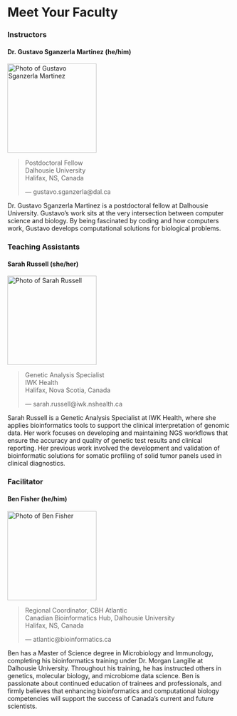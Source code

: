 # Meet Your Faculty

<!--#### NAME

<img src="./img/faculty/MISSINGHEADSHOT.PNG" width="200" alt="Photo of NAME">

>JOB TITLE <br>
INSTITUTION <br>
LOCATION
>
> --- CONTACT INFO, IF PROVIDED

BIO GOES HERE-->

### Instructors

#### Dr. Gustavo Sganzerla Martinez (he/him)

<img src="./img/faculty/GustavoSganzerlaMartinez.png" width="200" alt="Photo of Gustavo Sganzerla Martinez">

>Postdoctoral Fellow <br>
Dalhousie University  <br>
Halifax, NS, Canada 
>
> --- gustavo.sganzerla@dal.ca

Dr. Gustavo Sganzerla Martinez is a postdoctoral fellow at Dalhousie University. Gustavo's work sits at the very intersection between computer science and biology. By being fascinated by coding and how computers work, Gustavo develops computational solutions for biological problems.

### Teaching Assistants

#### Sarah Russell (she/her)

<img src="./img/faculty/sarah-russell.png" width="200" alt="Photo of Sarah Russell">

>Genetic Analysis Specialist  <br>
IWK Health <br>
Halifax, Nova Scotia, Canada 
>
> --- sarah.russell@iwk.nshealth.ca 

Sarah Russell is a Genetic Analysis Specialist at IWK Health, where she applies bioinformatics tools to support the clinical interpretation of genomic data. Her work focuses on developing and maintaining NGS workflows that ensure the accuracy and quality of genetic test results and clinical reporting. Her previous work involved the development and validation of bioinformatic solutions for somatic profiling of solid tumor panels used in clinical diagnostics.

### Facilitator

#### Ben Fisher (he/him)

<img src="./img/faculty/ben-fisher.jpg" width="200" alt="Photo of Ben Fisher">

>Regional Coordinator, CBH Atlantic <br>
Canadian Bioinformatics Hub, Dalhousie University  <br>
Halifax, NS, Canada 
>
> --- atlantic@bioinformatics.ca 

Ben has a Master of Science degree in Microbiology and Immunology, completing his bioinformatics training under Dr. Morgan Langille at Dalhousie University. Throughout his training, he has instructed others in genetics, molecular biology, and microbiome data science. Ben is passionate about continued education of trainees and professionals, and firmly believes that enhancing bioinformatics and computational biology competencies will support the success of Canada’s current and future scientists.


